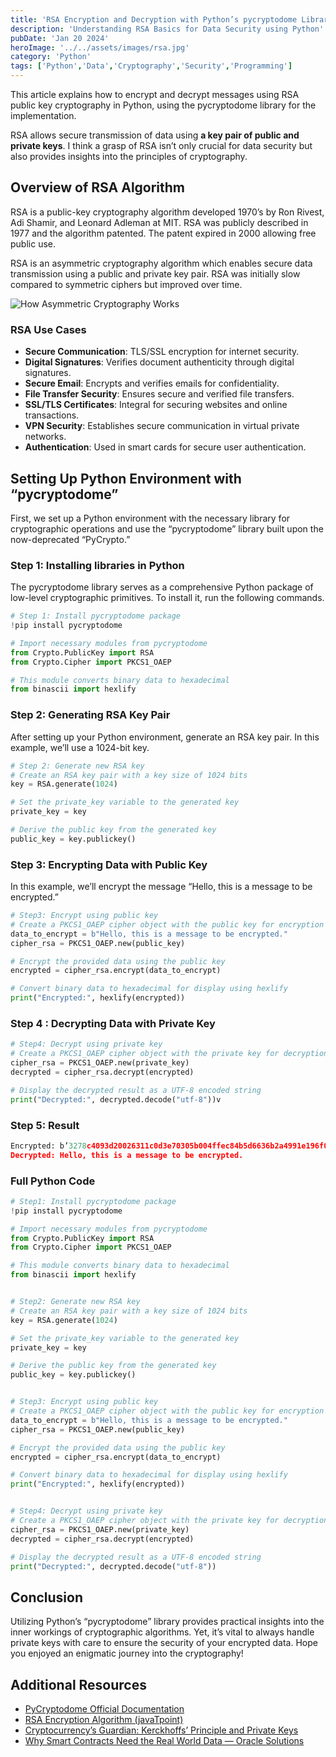 ```yaml
---
title: 'RSA Encryption and Decryption with Python’s pycryptodome Library'
description: 'Understanding RSA Basics for Data Security using Python'
pubDate: 'Jan 20 2024'
heroImage: '../../assets/images/rsa.jpg'
category: 'Python'
tags: ['Python','Data','Cryptography','Security','Programming']
---
```

This article explains how to encrypt and decrypt messages using RSA public key cryptography in Python, using the pycryptodome library for the implementation.

RSA allows secure transmission of data using **a key pair of public and private keys**. I think a grasp of RSA isn’t only crucial for data security but also provides insights into the principles of cryptography.

## Overview of RSA Algorithm

RSA is a public-key cryptography algorithm developed 1970’s by Ron Rivest, Adi Shamir, and Leonard Adleman at MIT. RSA was publicly described in 1977 and the algorithm patented. The patent expired in 2000 allowing free public use.

RSA is an asymmetric cryptography algorithm which enables secure data transmission using a public and private key pair. RSA was initially slow compared to symmetric ciphers but improved over time.

![How Asymmetric Cryptography Works](../../assets/images/asymmetric_cryptography.png)

### RSA Use Cases

- **Secure Communication**: TLS/SSL encryption for internet security.
- **Digital Signatures**: Verifies document authenticity through digital signatures.
- **Secure Email**: Encrypts and verifies emails for confidentiality.
- **File Transfer Security**: Ensures secure and verified file transfers.
- **SSL/TLS Certificates**: Integral for securing websites and online transactions.
- **VPN Security**: Establishes secure communication in virtual private networks.
- **Authentication**: Used in smart cards for secure user authentication.

## Setting Up Python Environment with “pycryptodome”
First, we set up a Python environment with the necessary library for cryptographic operations and use the “pycryptodome” library built upon the now-deprecated “PyCrypto.”

### Step 1: Installing libraries in Python
The pycryptodome library serves as a comprehensive Python package of low-level cryptographic primitives. To install it, run the following commands.

```python
# Step 1: Install pycryptodome package
!pip install pycryptodome

# Import necessary modules from pycryptodome
from Crypto.PublicKey import RSA
from Crypto.Cipher import PKCS1_OAEP

# This module converts binary data to hexadecimal
from binascii import hexlify
```

### Step 2: Generating RSA Key Pair
After setting up your Python environment, generate an RSA key pair. In this example, we’ll use a 1024-bit key.

```python
# Step 2: Generate new RSA key
# Create an RSA key pair with a key size of 1024 bits
key = RSA.generate(1024)

# Set the private_key variable to the generated key
private_key = key

# Derive the public key from the generated key
public_key = key.publickey()
```

### Step 3: Encrypting Data with Public Key
In this example, we’ll encrypt the message “Hello, this is a message to be encrypted.”

```python
# Step3: Encrypt using public key
# Create a PKCS1_OAEP cipher object with the public key for encryption
data_to_encrypt = b"Hello, this is a message to be encrypted."
cipher_rsa = PKCS1_OAEP.new(public_key)

# Encrypt the provided data using the public key
encrypted = cipher_rsa.encrypt(data_to_encrypt)

# Convert binary data to hexadecimal for display using hexlify
print("Encrypted:", hexlify(encrypted))
```

### Step 4 : Decrypting Data with Private Key

```python
# Step4: Decrypt using private key
# Create a PKCS1_OAEP cipher object with the private key for decryption
cipher_rsa = PKCS1_OAEP.new(private_key)
decrypted = cipher_rsa.decrypt(encrypted)

# Display the decrypted result as a UTF-8 encoded string
print("Decrypted:", decrypted.decode("utf-8"))v

```
### Step 5: Result

```python
Encrypted: b’3278c4093d20026311c0d3e70305b004ffec84b5d6636b2a4991e196f0065c946083d15f1c304f37b48c8b0ea7fe56fe3327150af555e8e903a13c7c797545d9ddd358c2d581f9070a98ad5bd8a4a6a725103346b53ba927f74e6730a62c38a4cb566f04c428a30a82d983f55358b4e201db9ce78741bf2de0d575e5ba248fc8'
Decrypted: Hello, this is a message to be encrypted.
```

### Full Python Code
```python
# Step1: Install pycryptodome package
!pip install pycryptodome

# Import necessary modules from pycryptodome
from Crypto.PublicKey import RSA
from Crypto.Cipher import PKCS1_OAEP

# This module converts binary data to hexadecimal
from binascii import hexlify


# Step2: Generate new RSA key
# Create an RSA key pair with a key size of 1024 bits
key = RSA.generate(1024)

# Set the private_key variable to the generated key
private_key = key

# Derive the public key from the generated key
public_key = key.publickey()


# Step3: Encrypt using public key
# Create a PKCS1_OAEP cipher object with the public key for encryption
data_to_encrypt = b"Hello, this is a message to be encrypted."
cipher_rsa = PKCS1_OAEP.new(public_key)

# Encrypt the provided data using the public key
encrypted = cipher_rsa.encrypt(data_to_encrypt)

# Convert binary data to hexadecimal for display using hexlify
print("Encrypted:", hexlify(encrypted))


# Step4: Decrypt using private key
# Create a PKCS1_OAEP cipher object with the private key for decryption
cipher_rsa = PKCS1_OAEP.new(private_key)
decrypted = cipher_rsa.decrypt(encrypted)

# Display the decrypted result as a UTF-8 encoded string
print("Decrypted:", decrypted.decode("utf-8"))
```
## Conclusion

Utilizing Python’s “pycryptodome” library provides practical insights into the inner workings of cryptographic algorithms. Yet, it’s vital to always handle private keys with care to ensure the security of your encrypted data. Hope you enjoyed an enigmatic journey into the cryptography!

## Additional Resources

- [PyCryptodome Official Documentation](https://pycryptodome.readthedocs.io/en/latest/)
- [RSA Encryption Algorithm (javaTpoint)](https://www.javatpoint.com/rsa-encryption-algorithm)
- [Cryptocurrency’s Guardian: Kerckhoffs’ Principle and Private Keys](https://medium.com/coinmonks/cryptocurrencys-guardian-kerckhoffs-principle-1f5a1d13b60e)
- [Why Smart Contracts Need the Real World Data — Oracle Solutions](https://medium.com/coinmonks/why-smart-contracts-needs-the-real-world-data-oracle-solutions-affba6d79742)
